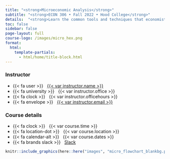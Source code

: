 ```yaml
---
title: "<strong>Microeconomic Analysis</strong>"
subtitle: "<strong>ECON 306 • Fall 2022 • Hood College</strong>"
details:  "<strong>Learn the common tools and techniques that economists use to model the world around you</strong> <br> <br> By the end of this course, you will: <ol> <li>apply the models of microeconomics (constrained optimization and equilibrium) towards explaining real world behavior of individuals, firms, & governments</li> <li> explore the effects of economic and political processes on market performance (competition, market prices, profits and losses, property rights, entrepreneurship, market power, market failures, public policy, government failures)</li> <li>apply the economic way of thinking to real world issues in writing</li> </ol>"
toc: false
sidebar: false
page-layout: full
course-logo: /images/micro_hex.png
format:
  html:
    template-partials:
      - html/home/title-block.html
---
```


::: home

::: {.grid .course-details}
::: {.g-col-6}
### Instructor

- {{< fa user >}} &nbsp; [{{< var instructor.name >}}]({{< var instructor.url >}})
-   {{< fa university >}} &nbsp; {{< var instructor.office >}}
-   {{< fa clock >}} &nbsp; {{< var instructor.officehours >}}
- {{< fa envelope >}} &nbsp; <a href="mailto:{{< var instructor.email >}}">{{< var instructor.email >}}</a>
:::

::: {.g-col-6}
### Course details

- {{< fa clock >}} &nbsp; {{< var course.time >}}
- {{< fa location-dot >}} &nbsp; {{< var course.location >}}
- {{< fa calendar-alt >}} &nbsp; {{< var course.dates >}}
-   {{< fa brands slack >}} &nbsp; [Slack](%7B%7B%3C%20var%20course.slack%20%3E%7D%7D)
:::

:::
```r
knitr::include_graphics(here::here("images", "micro_flowchart_blankbg.png"), error = FALSE)
```
:::

